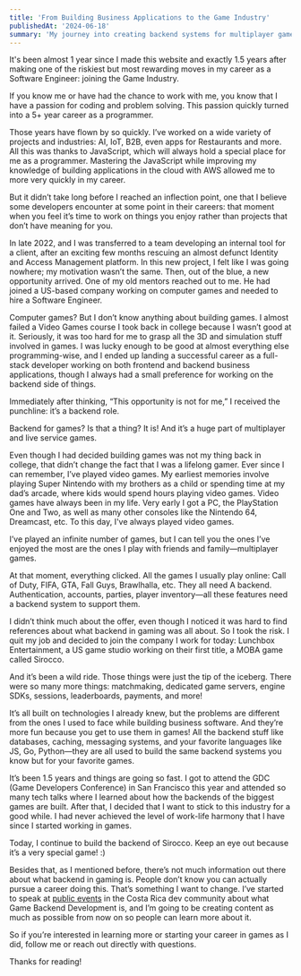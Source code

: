 ```yaml
---
title: 'From Building Business Applications to the Game Industry'
publishedAt: '2024-06-18'
summary: 'My journey into creating backend systems for multiplayer games.'
---
```


It's been almost 1 year since I made this website and exactly 1.5 years after making one of the riskiest but most rewarding moves in my career as a Software Engineer: joining the Game Industry.

If you know me or have had the chance to work with me, you know that I have a passion for coding and problem solving. This passion quickly turned into a 5+ year career as a programmer.

Those years have flown by so quickly. I’ve worked on a wide variety of projects and industries: AI, IoT, B2B, even apps for Restaurants and more. All this was thanks to JavaScript, which will always hold a special place for me as a programmer. Mastering the JavaScript while improving my knowledge of building applications in the cloud with AWS allowed me to more very quickly in my career.

But it didn’t take long before I reached an inflection point, one that I believe some developers encounter at some point in their careers: that moment when you feel it’s time to work on things you enjoy rather than projects that don’t have meaning for you.

In late 2022, and I was transferred to a team developing an internal tool for a client, after an exciting few months rescuing an almost defunct Identity and Access Management platform. In this new project, I felt like I was going nowhere; my motivation wasn’t the same. Then, out of the blue, a new opportunity arrived. One of my old mentors reached out to me. He had joined a US-based company working on computer games and needed to hire a Software Engineer.

Computer games? But I don’t know anything about building games. I almost failed a Video Games course I took back in college because I wasn’t good at it. Seriously, it was too hard for me to grasp all the 3D and simulation stuff involved in games. I was lucky enough to be good at almost everything else programming-wise, and I ended up landing a successful career as a full-stack developer working on both frontend and backend business applications, though I always had a small preference for working on the backend side of things.

Immediately after thinking, “This opportunity is not for me,” I received the punchline: it’s a backend role.

Backend for games? Is that a thing? It is! And it’s a huge part of multiplayer and live service games.

Even though I had decided building games was not my thing back in college, that didn’t change the fact that I was a lifelong gamer. Ever since I can remember, I’ve played video games. My earliest memories involve playing Super Nintendo with my brothers as a child or spending time at my dad’s arcade, where kids would spend hours playing video games. Video games have always been in my life. Very early I got a PC, the PlayStation One and Two, as well as many other consoles like the Nintendo 64, Dreamcast, etc. To this day, I've always played video games.

I’ve played an infinite number of games, but I can tell you the ones I’ve enjoyed the most are the ones I play with friends and family—multiplayer games.

At that moment, everything clicked. All the games I usually play online: Call of Duty, FIFA, GTA, Fall Guys, Brawlhalla, etc. They all need A backend. Authentication, accounts, parties, player inventory—all these features need a backend system to support them.

I didn’t think much about the offer, even though I noticed it was hard to find references about what backend in gaming was all about. So I took the risk. I quit my job and decided to join the company I work for today: Lunchbox Entertainment, a US game studio working on their first title, a MOBA game called Sirocco.

And it’s been a wild ride. Those things were just the tip of the iceberg. There were so many more things: matchmaking, dedicated game servers, engine SDKs, sessions, leaderboards, payments, and more!

It’s all built on technologies I already knew, but the problems are different from the ones I used to face while building business software. And they’re more fun because you get to use them in games! All the backend stuff like databases, caching, messaging systems, and your favorite languages like JS, Go, Python—they are all used to build the same backend systems you know but for your favorite games.

It’s been 1.5 years and things are going so fast. I got to attend the GDC (Game Developers Conference) in San Francisco this year and attended so many tech talks where I learned about how the backends of the biggest games are built. After that, I decided that I want to stick to this industry for a good while. I had never achieved the level of work-life harmony that I have since I started working in games.

Today, I continue to build the backend of Sirocco. Keep an eye out because it’s a very special game! :)

Besides that, as I mentioned before, there’s not much information out there about what backend in gaming is. People don’t know you can actually pursue a career doing this. That’s something I want to change. I’ve started to speak at [public events](https://www.linkedin.com/feed/update/urn:li:activity:7195120566918356992/) in the Costa Rica dev community about what Game Backend Development is, and I’m going to be creating content as much as possible from now on so people can learn more about it.

So if you’re interested in learning more or starting your career in games as I did, follow me or reach out directly with questions.

Thanks for reading!
